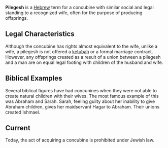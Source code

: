 '''Pilegesh''' is a [[Hebrew language|Hebrew]] term for a concubine with similar social and legal standing to a recognized wife, often for the purpose of producing offsprings.

==Legal Characteristics==
Although the concubine has rights almost equivalent to the wife, unlike a wife, a pilegesh is not offered a [[ketubah]] or a formal marriage contract. However, any offsprings created as a result of a union between a pilegesh and a man are on equal legal footing with children of the husband and wife.

==Biblical Examples==
Several biblical figures have had concunines when they were not able to create natural children with their wives. The most famous example of this was Abraham and Sarah. Sarah, feeling guilty about her inability to give Abraham children, gives her maidservant Hagar to Abraham. Their unions created Ishmael. 

==Current==
Today, the act of acquiring a concubine is prohibited under Jewish law.

{{Vocab-stub}}
{{HeBible-stub}}
{{wikify}}